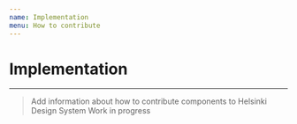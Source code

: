 ```yaml
---
name: Implementation
menu: How to contribute
---
```


# Implementation

---

> Add information about how to contribute components to Helsinki Design System
> Work in progress
